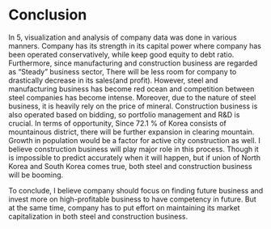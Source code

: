 # Conclusion

In 5, visualization and analysis of company data was done in various manners.
Company has its strength in its capital power where company has been operated
conservatively, while keep good equity to debt ratio. Furthermore, since manufacturing
and construction business are regarded as "Steady" business sector, There will be less
room for company to drastically decrease in its sales(and profit).
However, steel and manufacturing business has become red ocean and competition between
steel companies has become intense. 
Moreover, due to the nature of steel business, it is heavily rely on the price of mineral. 
Construction business is also operated based on bidding, so portfolio management and R&D is crucial.
In terms of opportunity, Since 72.1 % of Korea consists of mountainous district, there will be
further expansion in clearing mountain. Growth in population would be a factor for active city construction as well.
I believe construction business will play major role in this process. 
Though it is impossible to predict accurately when it will happen, but if union of North Korea and
South Korea comes true, both steel and construction business will be booming.


To conclude, I believe company should focus on finding future business and invest more on high-profitable business to have
competency in future. But at the same time, company has to put effort on maintaining its market capitalization in both steel and construction business.